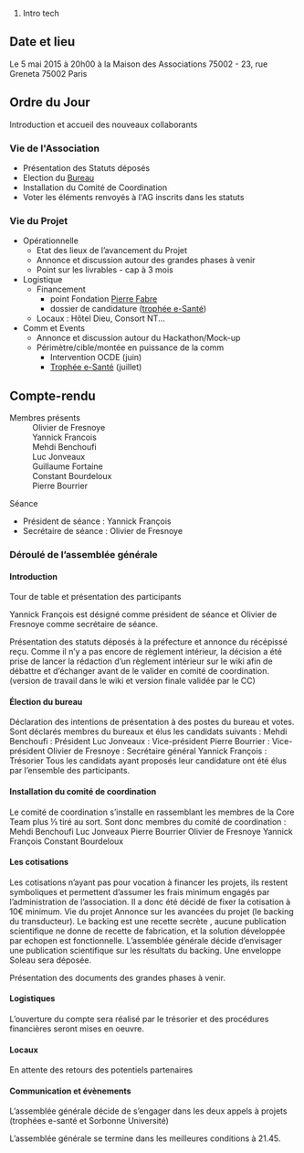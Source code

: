 # Intro tech

==Date et lieu ==
Le 5 mai 2015 à 20h00 à la Maison des Associations 75002 - 
23, rue Greneta 75002 Paris

== Ordre du Jour ==
Introduction et accueil des nouveaux collaborants

=== Vie de l'Association ===

* Présentation des Statuts déposés
* Election du [[Bureau]]
* Installation du Comité de Coordination
* Voter les éléments renvoyés à l'AG inscrits dans les statuts

=== Vie du Projet ===

* Opérationnelle
** Etat des lieux de l’avancement du Projet
** Annonce et discussion autour des grandes phases à venir
** Point sur les livrables - cap à 3 mois 
* Logistique
** Financement 
*** point Fondation [[Pierre Fabre]]
*** dossier de candidature ([[trophée e-Santé]]) 
** Locaux : Hôtel Dieu, Consort NT...
* Comm et Events
** Annonce et discussion autour du Hackathon/Mock-up 
** Périmètre/cible/montée en puissance de la comm 
*** Intervention OCDE (juin)
*** [[Trophée e-Santé]] (juillet)

== Compte-rendu ==

; Membres présents 
: Olivier de Fresnoye
: Yannick Francois
: Mehdi Benchoufi
: Luc Jonveaux
: Guillaume Fortaine
: Constant Bourdeloux 
: Pierre Bourrier

; Séance
* Président de séance : Yannick François
* Secrétaire de séance : Olivier de Fresnoye

=== Déroulé de l’assemblée générale ===

==== Introduction ====

Tour de table et présentation des participants

Yannick François est désigné comme président de séance et Olivier de Fresnoye comme secrétaire de séance. 

Présentation des statuts déposés à la préfecture et annonce du récépissé reçu. 
Comme il n’y a pas encore de règlement intérieur, la décision a été prise de lancer la rédaction d’un règlement intérieur sur le wiki afin de débattre et d’échanger avant de le valider en comité de coordination. (version de travail dans le wiki et version finale validée par le CC)

==== Élection du bureau ====
Déclaration des intentions de présentation à des postes du bureau et votes. Sont déclarés membres du bureaux et élus les candidats suivants : 
Mehdi Benchoufi : Président
Luc Jonveaux : Vice-président
Pierre Bourrier : Vice-président 
Olivier de Fresnoye : Secrétaire général
Yannick François : Trésorier 
Tous les candidats ayant proposés leur candidature ont été élus par l’ensemble des participants. 

==== Installation du comité de coordination ====
Le comité de coordination s’installe en rassemblant les membres de la Core Team plus ⅓ tiré au sort. 
Sont donc membres du comité de coordination : 
Mehdi Benchoufi 
Luc Jonveaux 
Pierre Bourrier
Olivier de Fresnoye 
Yannick François 
Constant Bourdeloux 

==== Les cotisations ====
Les cotisations n’ayant pas pour vocation à financer les projets, ils restent symboliques et permettent d’assumer les frais minimum engagés par l’administration de l’association. 
Il a donc été décidé de fixer la cotisation à 10€ minimum. 
Vie du projet 
Annonce sur les avancées du projet (le backing du transducteur). Le backing est une recette secrète , aucune publication scientifique ne donne de recette de fabrication, et la solution développée par echopen est fonctionnelle. 
L’assemblée générale décide d’envisager une publication scientifique sur les résultats du backing. Une enveloppe Soleau sera déposée. 

Présentation des documents des grandes phases à venir. 

==== Logistiques ====
L’ouverture du compte sera réalisé par le trésorier et des procédures financières seront mises en oeuvre. 

==== Locaux ====
En attente des retours des potentiels partenaires 

==== Communication et évènements ====
L’assemblée générale décide de s’engager dans les deux appels à projets (trophées e-santé et Sorbonne Université)

L’assemblée générale se termine dans les meilleures conditions à 21.45.